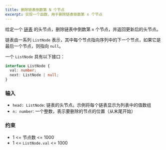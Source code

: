 ```yaml
---
title: 删除链表倒数第 N 个节点
excerpt: 实现一个函数，用于删除链表倒数第 n 个节点
---
```



给定一个 [链表](https://en.wikipedia.org/wiki/Linked_list) 的头节点，删除链表中倒数第 `n` 个节点，并返回更新后的头节点。

链表由一系列 `ListNode` 表示，其中每个节点指向序列中的下一个节点，如果它是最后一个节点，则指向 `null`。

一个 `ListNode` 具有以下接口：

```ts
interface ListNode {
  val: number;
  next: ListNode | null;
}
```

### 输入

- `head: ListNode`: 链表的头节点。示例将每个链表显示为列表中的值数组
- `n: number`: 一个整数，表示要删除的节点的位置（从末尾开始）

<MDXTestExamples testCases={runTestCases} />

### 约束

- 1 &lt;= 节点数 &lt;= 1000
- 1 &lt;= `ListNode.val` &lt;= 1000
